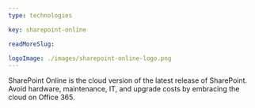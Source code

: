 ```yaml
---
type: technologies

key: sharepoint-online

readMoreSlug: 

logoImage: ./images/sharepoint-online-logo.png
---
```


SharePoint Online is the cloud version of the latest release of SharePoint. Avoid hardware, maintenance, IT, and upgrade costs by embracing the cloud on Office 365.